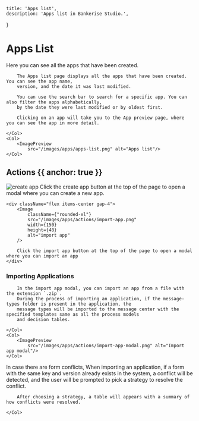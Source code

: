 
    title: 'Apps list',
    description: 'Apps list in Bankerise Studio.',
}

# Apps List

Here you can see all the apps that have been created.

<Row>
    <Col>

        The Apps list page displays all the apps that have been created. You can see the app name,
        version, and the date it was last modified.

        You can use the search bar to search for a specific app. You can also filter the apps alphabetically,
        by the date they were last modified or by oldest first.

        Clicking on an app will take you to the App preview page, where you can see the app in more detail.

    </Col>
    <Col>
        <ImagePreview
            src="/images/apps/apps-list.png" alt="Apps list"/>
    </Col>
</Row>


## Actions {{ anchor: true }}

<div className="flex flex-col">
    <div className="flex items-center gap-4">
        <Image
            className={"rounded-xl"}
            src="/images/apps/actions/create-app.png"
            width={150}
            height={48}
            alt="create app"
        />
        Click the create app button at the top of the page to open a modal where you can create a new app.
    </div>

    <div className="flex items-center gap-4">
        <Image
            className={"rounded-xl"}
            src="/images/apps/actions/import-app.png"
            width={150}
            height={48}
            alt="import app"
        />

        Click the import app button at the top of the page to open a modal where you can import an app
    </div>

</div>

### Importing Applications

<Row>
    <Col>

        In the import app modal, you can import an app from a file with the extension `.zip`.
        During the process of importing an application, if the message-types folder is present in the application, the
        message types will be imported to the message center with the specified templates same as all the process models
        and decision tables.

    </Col>
    <Col>
        <ImagePreview
            src="/images/apps/actions/import-app-modal.png" alt="Import app modal"/>
    </Col>
</Row>

<Row>
    <Col>
        <ImagePreview
            src="/images/apps/actions/import-app-summary.png" alt="Import app modal summary"/>
    </Col>
    <Col>
        In case there are form conflicts, When importing an application, if a form with the same key and version already
        exists in the system, a conflict will be detected, and the user will be prompted to pick a strategy to resolve
        the conflict.

        After choosing a strategy, a table will appears with a summary of how conflicts were resolved.

    </Col>
</Row>



